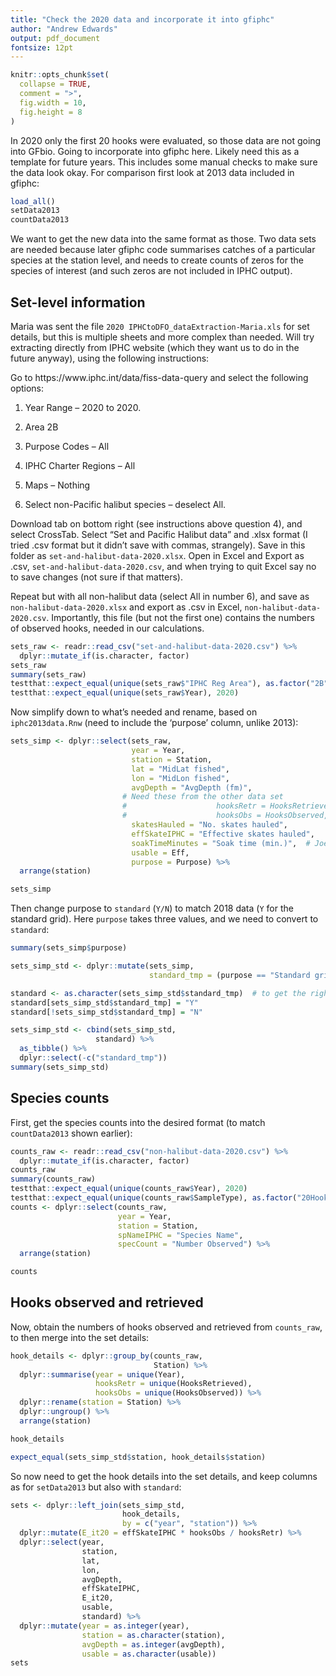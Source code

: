 ```yaml
---
title: "Check the 2020 data and incorporate it into gfiphc"
author: "Andrew Edwards"
output: pdf_document
fontsize: 12pt
---
```


```r
knitr::opts_chunk$set(
  collapse = TRUE,
  comment = ">",
  fig.width = 10,
  fig.height = 8
)
```

In 2020 only the first 20 hooks were evaluated, so those data are not going into
GFbio. Going to incorporate into gfiphc here. Likely need this as a template for
future years. This includes some manual checks to make sure the data look
okay. For comparison first look at 2013 data included in gfiphc:
<!-- Using vignette as a template, and iphc2013data.Rnw -->
```r
load_all()
setData2013
countData2013
```

We want to get the new data into the same format as those. Two data sets are
needed because later gfiphc code summarises catches of a particular species at the
station level, and needs to create counts of zeros for the species of interest
(and such zeros are not included in IPHC output).

## Set-level information

Maria was sent the file `2020 IPHCtoDFO_dataExtraction-Maria.xls` for set
details, but this is multiple sheets and more complex than needed. Will try
extracting directly from IPHC website (which they want us to do in the future
anyway), using the following instructions:

Go to https://www.iphc.int/data/fiss-data-query and select the following options:

1. Year Range -- 2020 to 2020.

2. Area 2B

3. Purpose Codes -- All

4. IPHC Charter Regions -- All

5. Maps -- Nothing

6. Select non-Pacific halibut species -- deselect All.

Download tab on bottom right (see instructions above question 4), and select
CrossTab. Select "Set and Pacific Halibut data" and .xlsx format (I tried .csv
format but it didn't save with commas, strangely). Save in this
folder as `set-and-halibut-data-2020.xlsx`. Open in Excel and Export as .csv, `set-and-halibut-data-2020.csv`,
and when trying to quit Excel say no to save changes (not sure if that matters).

Repeat but with all non-halibut data (select All in number 6), and save as
`non-halibut-data-2020.xlsx` and export as .csv in Excel,
`non-halibut-data-2020.csv`. Importantly, this file
(but not the first one) contains the numbers of observed hooks, needed in our
calculations.

```r
sets_raw <- readr::read_csv("set-and-halibut-data-2020.csv") %>%
  dplyr::mutate_if(is.character, factor)
sets_raw
summary(sets_raw)
testthat::expect_equal(unique(sets_raw$"IPHC Reg Area"), as.factor("2B")) # Check just BC
testthat::expect_equal(unique(sets_raw$Year), 2020)
```

Now simplify down to what's needed and rename, based on `iphc2013data.Rnw` (need
to include the 'purpose' column, unlike 2013):
```r

sets_simp <- dplyr::select(sets_raw,
                           year = Year,
                           station = Station,
                           lat = "MidLat fished",
                           lon = "MidLon fished",
                           avgDepth = "AvgDepth (fm)",
                         # Need these from the other data set
                         #                    hooksRetr = HooksRetrieved,
                         #                    hooksObs = HooksObserved,
                           skatesHauled = "No. skates hauled",
                           effSkateIPHC = "Effective skates hauled",
                           soakTimeMinutes = "Soak time (min.)",  # Joe might want
                           usable = Eff,
                           purpose = Purpose) %>%
  arrange(station)

sets_simp
```

Then change purpose to `standard` (`Y/N`) to match 2018 data (`Y` for the
standard grid). Here `purpose` takes three values, and we need to convert to
`standard`:
```r
summary(sets_simp$purpose)

sets_simp_std <- dplyr::mutate(sets_simp,
                               standard_tmp = (purpose == "Standard grid"))

standard <- as.character(sets_simp_std$standard_tmp)  # to get the right length
standard[sets_simp_std$standard_tmp] = "Y"
standard[!sets_simp_std$standard_tmp] = "N"

sets_simp_std <- cbind(sets_simp_std,
                   standard) %>%
  as_tibble() %>%
  dplyr::select(-c("standard_tmp"))
summary(sets_simp_std)
```

## Species counts

First, get the species counts into the desired format (to match `countData2013` shown earlier):
```r
counts_raw <- readr::read_csv("non-halibut-data-2020.csv") %>%
  dplyr::mutate_if(is.character, factor)
counts_raw
summary(counts_raw)
testthat::expect_equal(unique(counts_raw$Year), 2020)
testthat::expect_equal(unique(counts_raw$SampleType), as.factor("20Hook"))
counts <- dplyr::select(counts_raw,
                        year = Year,
                        station = Station,
                        spNameIPHC = "Species Name",
                        specCount = "Number Observed") %>%
  arrange(station)

counts
```

## Hooks observed and retrieved

Now, obtain the numbers of hooks observed and retrieved from `counts_raw`, to
then merge into the set details:
```r
hook_details <- dplyr::group_by(counts_raw,
                                Station) %>%
  dplyr::summarise(year = unique(Year),
                   hooksRetr = unique(HooksRetrieved),
                   hooksObs = unique(HooksObserved)) %>%
  dplyr::rename(station = Station) %>%
  dplyr::ungroup() %>%
  arrange(station)

hook_details

expect_equal(sets_simp_std$station, hook_details$station)
```

So now need to get the hook details into the set details, and keep columns as
for `setData2013` but also with `standard`:
```r
sets <- dplyr::left_join(sets_simp_std,
                         hook_details,
                         by = c("year", "station")) %>%
  dplyr::mutate(E_it20 = effSkateIPHC * hooksObs / hooksRetr) %>%
  dplyr::select(year,
                station,
                lat,
                lon,
                avgDepth,
                effSkateIPHC,
                E_it20,
                usable,
                standard) %>%
  dplyr::mutate(year = as.integer(year),
                station = as.character(station),
                avgDepth = as.integer(avgDepth),
                usable = as.character(usable))
sets
```
